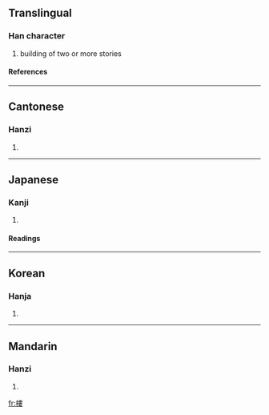 {{see|楼|樓}}

==Translingual==
===Han character===
{{Han char|rn=75|rad=木|as=11|sn=15|four=4594<sub>4</sub>|canj=木中中女 (DLLV)}}
# building of two or more stories
====References====
{{Han ref|kx=0549.310|dkj=15430|dj=0937.240|hdz=21279.040|uh=6A13|ud=27155|bh=BCD3|bd=48339}}

----
==Cantonese==
===Hanzi===
{{yue-hanzi|jyut=|y=lau4}}
# {{defn|Cantonese}}

----
==Japanese==

===Kanji===
{{ja-kanji|grade=|rs=木11}}
# {{defn|Japanese}} 
====Readings====
{{ja-readings|on=[[ろう]] (rō)|kun=[[たかどの]] (takadono)}}

----
==Korean==
===Hanja===
{{ko-hanja|hangeul=[[루]]>[[누]]|eumhun=|rv=ru>nu|mr=ru>nu|y=lwu>nwu}}
# {{defn|Korean}}

----
==Mandarin==
===Hanzi===
{{cmn-hanzi|sim=楼|pin=[[lóu]] (lou2)|wg=lou<sup>2</sup>}}
# {{defn|Mandarin}}

[[fr:樓]]